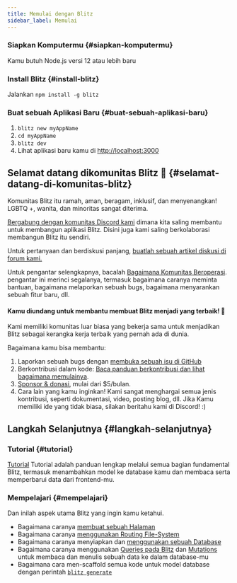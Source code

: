 ```yaml
---
title: Memulai dengan Blitz
sidebar_label: Memulai
---
```


### Siapkan Komputermu {#siapkan-komputermu}

Kamu butuh Node.js versi 12 atau lebih baru

### Install Blitz {#install-blitz}

Jalankan `npm install -g blitz`

### Buat sebuah Aplikasi Baru {#buat-sebuah-aplikasi-baru}

1. `blitz new myAppName`
2. `cd myAppName`
3. `blitz dev`
4. Lihat aplikasi baru kamu di
   [http://localhost:3000](http://localhost:3000)

## Selamat datang dikomunitas Blitz 👋 {#selamat-datang-di-komunitas-blitz}

Komunitas Blitz itu ramah, aman, beragam, inklusif, dan menyenangkan! LGBTQ +,
wanita, dan minoritas sangat diterima.

[Bergabung dengan komunitas Discord kami](https://discord.blitzjs.com) dimana kita saling membantu
untuk membangun aplikasi Blitz. Disini juga kami saling berkolaborasi membangun
Blitz itu sendiri.

Untuk pertanyaan dan berdiskusi panjang,
[buatlah sebuah artikel diskusi di forum kami.](https://github.com/blitz-js/blitz/discussions)

Untuk pengantar selengkapnya, bacalah
[Bagaimana Komunitas Beroperasi](./how-the-community-operates). pengantar ini merinci segalanya, 
termasuk bagaimana caranya meminta bantuan, bagaimana melaporkan sebuah bugs, bagaimana menyarankan sebuah
fitur baru, dll.

#### Kamu diundang untuk membantu membuat Blitz menjadi yang terbaik! 🤝

Kami memiliki komunitas luar biasa yang bekerja sama untuk menjadikan Blitz 
sebagai kerangka kerja terbaik yang pernah ada di dunia.

Bagaimana kamu bisa membantu:

1. Laporkan sebuah bugs dengan
   [membuka sebuah isu di GitHub](https://github.com/blitz-js/blitz/issues/new/choose)
1. Berkontribusi dalam kode:
   [Baca panduan berkontribusi dan lihat bagaimana memulainya](./contributing).
1. [Sponsor & donasi](https://github.com/blitz-js/blitz#sponsors-and-donations),
   mulai dari $5/bulan.
1. Cara lain yang kamu inginkan! Kami sangat menghargai semua jenis kontribusi, 
   seperti dokumentasi, video, posting blog, dll. Jika Kamu memiliki ide yang tidak biasa, 
   silakan beritahu kami di Discord! :)

## Langkah Selanjutnya {#langkah-selanjutnya}

### Tutorial {#tutorial}

[Tutorial](./tutorial) Tutorial adalah panduan lengkap melalui semua bagian fundamental Blitz, 
termasuk menambahkan model ke database kamu dan membaca serta memperbarui data dari frontend-mu.

### Mempelajari {#mempelajari}

Dan inilah aspek utama Blitz yang ingin kamu ketahui.

- Bagaimana caranya [membuat sebuah Halaman](./pages)
- Bagaimana caranya [menggunakan Routing File-System](./routing)
- Bagaimana caranya menyiapkan dan [menggunakan sebuah Database](./database-overview)
- Bagaimana caranya menggunakan [Queries pada Blitz](./query-resolvers) dan
  [Mutations](./mutation-resolvers) untuk membaca dan menulis sebuah data ke dalam database-mu
- Bagaimana cara men-scaffold semua kode untuk model database dengan perintah
  [`blitz generate`](./cli-generate)
